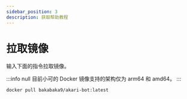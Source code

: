 ```yaml
---
sidebar_position: 3
description: 获取帮助教程
---
```


# 拉取镜像

输入下面的指令拉取镜像。

:::info null
目前小可的 Docker 镜像支持的架构仅为 arm64 和 amd64。
:::

```sh
docker pull bakabaka9/akari-bot:latest
```
